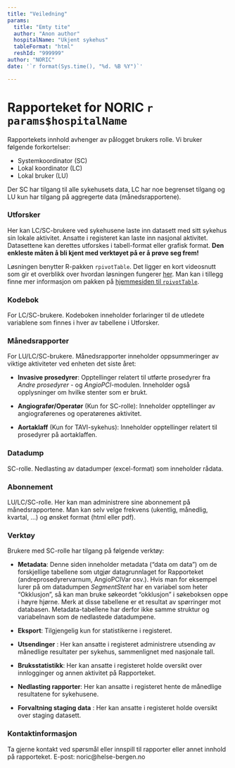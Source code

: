 ```yaml
---
title: "Veiledning"
params:
  title: "Emty tite"
  author: "Anon author"
  hospitalName: "Ukjent sykehus"
  tableFormat: "html"
  reshId: "999999"
author: "NORIC"
date: '`r format(Sys.time(), "%d. %B %Y")`'

---
```


# Rapporteket for NORIC `r params$hospitalName`
Rapportekets innhold avhenger av pålogget brukers rolle. 
Vi bruker følgende forkortelser:  

* Systemkoordinator (SC) 
* Lokal koordinator (LC)
* Lokal bruker (LU) 

Der SC har tilgang til alle sykehusets data, LC har noe begrenset tilgang og 
LU kun har tilgang på aggregerte data (månedsrapportene).

### Utforsker 
Her kan LC/SC-brukere ved sykehusene laste inn datasett med sitt sykehus sin
lokale aktivitet. Ansatte i registeret kan laste inn nasjonal aktivitet.
Datasettene kan derettes utforskes i tabell-format eller grafisk format.
__Den enkleste måten å bli kjent med verktøyet på er å prøve seg frem!__

  
Løsningen benytter R-pakken `rpivotTable`.
Det ligger en kort videosnutt som gir et overblikk over hvordan løsningen fungerer [her](https://i0.wp.com/nicolas.kruchten.com/pivottable/images/animation.gif "Videosnutt rpivotTable").
Man kan i tillegg finne mer informasjon om pakken på [hjemmesiden til `rpivotTable`](https://pivottable.js.org/examples/ "Hjemmesiden til rpivotTable"). 

    
### Kodebok 
For LC/SC-brukere. 
Kodeboken inneholder forlaringer til de utledete variablene som finnes i hver av 
tabellene i Utforsker.


### Månedsrapporter 
For LU/LC/SC-brukere. 
Månedsrapporter inneholder oppsummeringer av viktige aktiviteter ved 
enheten det siste året: 

* __Invasive prosedyrer__: Opptellinger relatert til utførte prosedyrer fra 
_Andre prosedyrer_ - og _AngioPCI_-modulen. Inneholder også opplysninger om 
hvilke stenter som er brukt.

* __Angiografør/Operatør__ (Kun for SC-rolle): Inneholder opptellinger av 
angiograførenes og operatørenes aktivitet.

* __Aortaklaff__ (Kun for TAVI-sykehus): Inneholder opptellinger relatert til 
prosedyrer på aortaklaffen.


### Datadump
SC-rolle. 
Nedlasting av datadumper (excel-format) som inneholder rådata. 

### Abonnement 
LU/LC/SC-rolle.
Her kan man administrere sine abonnement på månedsrapportene. 
Man kan selv velge frekvens (ukentlig, månedlig, kvartal, ...) og ønsket 
format (html eller pdf).

### Verktøy
Brukere med SC-rolle har tilgang på følgende verktøy:

* __Metadata__: Denne siden inneholder metadata ("data om data") om de 
forskjellige tabellene som utgjør datagrunnlaget for Rapporteket 
(andreprosedyrervarnum, AngioPCIVar osv.). Hvis man for eksempel lurer på om 
datadumpen *SegmentStent*  har en variabel som heter "Okklusjon", så kan man
bruke søkeordet "okklusjon" i søkeboksen oppe i høyre hjørne. 
Merk at disse tabellene er et resultat av spørringer mot databasen. 
Metadata-tabellene har derfor ikke samme struktur og variabelnavn som de 
nedlastede datadumpene. 

* __Eksport__: Tilgjengelig kun for statistikerne i registeret. 

* __Utsendinger__ : Her kan ansatte i registeret administrere utsending av
månedlige resultater per sykehus, sammenlignet med nasjonale tall. 

* __Bruksstatistikk__: Her kan ansatte i registeret holde oversikt over 
innlogginger og annen aktivitet på Rapporteket. 

* __Nedlasting rapporter__: Her kan ansatte i registeret hente de månedlige
resultatene for sykehusene.

* __Forvaltning staging data__ : Her kan ansatte i registeret holde oversikt
over staging datasett. 

### Kontaktinformasjon
Ta gjerne kontakt ved spørsmål eller innspill til rapporter eller annet
innhold på rapporteket. E-post: noric@helse-bergen.no
